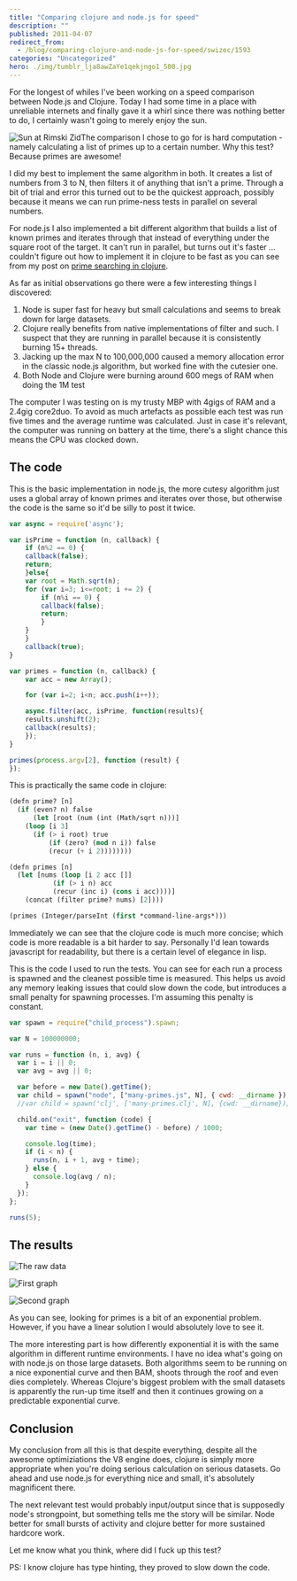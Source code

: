 ```yaml
---
title: "Comparing clojure and node.js for speed"
description: ""
published: 2011-04-07
redirect_from:
  - /blog/comparing-clojure-and-node-js-for-speed/swizec/1593
categories: "Uncategorized"
hero: ./img/tumblr_lja8awZaYe1qekjngo1_500.jpg
---
```


For the longest of whiles I've been working on a speed comparison between Node.js and Clojure. Today I had some time in a place with unreliable internets and finally gave it a whirl since there was nothing better to do, I certainly wasn't going to merely enjoy the sun.

![Sun at Rimski Zid](./img/tumblr_lja8awZaYe1qekjngo1_500.jpg)The comparison I chose to go for is hard computation - namely calculating a list of primes up to a certain number. Why this test? Because primes are awesome!

I did my best to implement the same algorithm in both. It creates a list of numbers from 3 to N, then filters it of anything that isn't a prime. Through a bit of trial and error this turned out to be the quickest approach, possibly because it means we can run prime-ness tests in parallel on several numbers.

For node.js I also implemented a bit different algorithm that builds a list of known primes and iterates through that instead of everything under the square root of the target. It can't run in parallel, but turns out it's faster ... couldn't figure out how to implement it in clojure to be fast as you can see from my post on [prime searching in clojure](https://swizec.com/blog/checking-for-primes-dumber-algorithm-is-faster-algorithm/).

As far as initial observations go there were a few interesting things I discovered:

1.  Node is super fast for heavy but small calculations and seems to break down for large datasets.
2.  Clojure really benefits from native implementations of filter and such. I suspect that they are running in parallel because it is consistently burning 15+ threads.
3.  Jacking up the max N to 100,000,000 caused a memory allocation error in the classic node.js algorithm, but worked fine with the cutesier one.
4.  Both Node and Clojure were burning around 600 megs of RAM when doing the 1M test

The computer I was testing on is my trusty MBP with 4gigs of RAM and a 2.4gig core2duo. To avoid as much artefacts as possible each test was run five times and the average runtime was calculated. Just in case it's relevant, the computer was running on battery at the time, there's a slight chance this means the CPU was clocked down.

## The code

This is the basic implementation in node.js, the more cutesy algorithm just uses a global array of known primes and iterates over those, but otherwise the code is the same so it'd be silly to post it twice.

```javascript
var async = require('async');

var isPrime = function (n, callback) {
    if (n%2 == 0) {
	callback(false);
	return;
    }else{
	var root = Math.sqrt(n);
	for (var i=3; i<=root; i += 2) {
	    if (n%i == 0) {
		callback(false);
		return;
	    }
	}
    }
    callback(true);
}

var primes = function (n, callback) {
    var acc = new Array();

    for (var i=2; i<n; acc.push(i++));

    async.filter(acc, isPrime, function(results){
	results.unshift(2);
	callback(results);
    });
}

primes(process.argv[2], function (result) {
});
```

This is practically the same code in clojure:

```lisp
(defn prime? [n]
  (if (even? n) false
      (let [root (num (int (Math/sqrt n)))]
	(loop [i 3]
	  (if (> i root) true
	      (if (zero? (mod n i)) false
		  (recur (+ i 2))))))))

(defn primes [n]
  (let [nums (loop [i 2 acc []]
	       (if (> i n) acc
		   (recur (inc i) (cons i acc))))]
    (concat (filter prime? nums) [2])))

(primes (Integer/parseInt (first *command-line-args*)))
```

Immediately we can see that the clojure code is much more concise; which code is more readable is a bit harder to say. Personally I'd lean towards javascript for readability, but there is a certain level of elegance in lisp.

This is the code I used to run the tests. You can see for each run a process is spawned and the cleanest possible time is measured. This helps us avoid any memory leaking issues that could slow down the code, but introduces a small penalty for spawning processes. I'm assuming this penalty is constant.

```javascript
var spawn = require("child_process").spawn;

var N = 100000000;

var runs = function (n, i, avg) {
  var i = i || 0;
  var avg = avg || 0;

  var before = new Date().getTime();
  var child = spawn("node", ["many-primes.js", N], { cwd: __dirname });
  //var child = spawn('clj', ['many-primes.clj', N], {cwd: __dirname});

  child.on("exit", function (code) {
    var time = (new Date().getTime() - before) / 1000;

    console.log(time);
    if (i < n) {
      runs(n, i + 1, avg + time);
    } else {
      console.log(avg / n);
    }
  });
};

runs(5);
```

## The results

![The raw data](./img/BkTG0.png)

![First graph](./img/22s7m.png)

![Second graph](./img/qXPSS.png)

As you can see, looking for primes is a bit of an exponential problem. However, if you have a linear solution I would absolutely love to see it.

The more interesting part is how differently exponential it is with the same algorithm in different runtime environments. I have no idea what's going on with node.js on those large datasets. Both algorithms seem to be running on a nice exponential curve and then BAM, shoots through the roof and even dies completely. Whereas Clojure's biggest problem with the small datasets is apparently the run-up time itself and then it continues growing on a predictable exponential curve.

## Conclusion

My conclusion from all this is that despite everything, despite all the awesome optimiziations the V8 engine does, clojure is simply more appropriate when you're doing serious calculation on serious datasets. Go ahead and use node.js for everything nice and small, it's absolutely magnificent there.

The next relevant test would probably input/output since that is supposedly node's strongpoint, but something tells me the story will be similar. Node better for small bursts of activity and clojure better for more sustained hardcore work.

Let me know what you think, where did I fuck up this test?

PS: I know clojure has type hinting, they proved to slow down the code.
